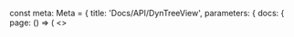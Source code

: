 
const meta: Meta = {
  title: 'Docs/API/DynTreeView',
  parameters: {
    docs: {
      page: () => (
        <>
          <Title />
          <Subtitle>API Reference</Subtitle>
          <Description>TreeNode struktura, expand/collapse, role=tree/treeitem, aria-level.</Description>
          <Primary />
          <ArgsTable of={Types} />
          <Stories />
        </>
      )
    }
  }
}
